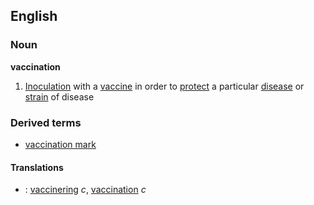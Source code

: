 ==English==
===Noun===
{{wikipedia}}
'''vaccination'''
#[[Inoculation]] with a [[vaccine]] in order to [[protect]] a particular [[disease]] or [[strain]] of disease
===Derived terms===
*[[vaccination mark]]
====Translations====
*{{sv}}: [[vaccinering]] ''c'', [[vaccination]] ''c''